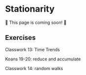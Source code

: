 # Stationarity

 🚧 This page is coming soon! 🚧

## Exercises

Classwork 13: Time Trends

Koans 19-20: reduce and accumulate

Classwork 14: random walks

